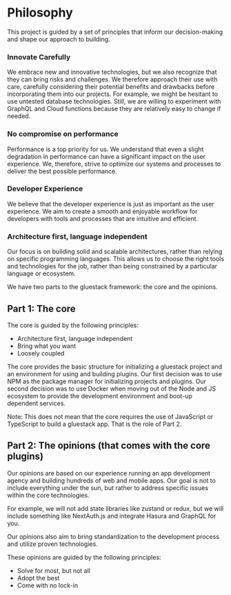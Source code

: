 
<Meta title="Philosophy" />

# **Philosophy**

This project is guided by a set of principles that inform our decision-making and shape our approach to building.

### **Innovate Carefully**

We embrace new and innovative technologies, but we also recognize that they can bring risks and challenges. We therefore approach their use with care, carefully considering their potential benefits and drawbacks before incorporating them into our projects. For example, we might be hesitant to use untested database technologies. Still, we are willing to experiment with GraphQL and Cloud functions because they are relatively easy to change if needed.

### **No compromise on performance**

Performance is a top priority for us. We understand that even a slight degradation in performance can have a significant impact on the user experience. We, therefore, strive to optimize our systems and processes to deliver the best possible performance.

### **Developer Experience**

We believe that the developer experience is just as important as the user experience. We aim to create a smooth and enjoyable workflow for developers with tools and processes that are intuitive and efficient.

### **Architecture first, language independent**

Our focus is on building solid and scalable architectures, rather than relying on specific programming languages. This allows us to choose the right tools and technologies for the job, rather than being constrained by a particular language or ecosystem.

We have two parts to the gluestack framework: the core and the opinions.

## **Part 1: The core**

The core is guided by the following principles:

- Architecture first, language independent
- Bring what you want
- Loosely coupled

The core provides the basic structure for initializing a gluestack project and an environment for using and building plugins. Our first decision was to use NPM as the package manager for initializing projects and plugins. Our second decision was to use Docker when moving out of the Node and JS ecosystem to provide the development environment and boot-up dependent services.

Note: This does not mean that the core requires the use of JavaScript or TypeScript to build a gluestack app. That is the role of Part 2.

## **Part 2: The opinions (that comes with the core plugins)**

Our opinions are based on our experience running an app development agency and building hundreds of web and mobile apps. Our goal is not to include everything under the sun, but rather to address specific issues within the core technologies.

For example, we will not add state libraries like zustand or redux, but we will include something like NextAuth.js and integrate Hasura and GraphQL for you.

Our opinions also aim to bring standardization to the development process and utilize proven technologies.

These opinions are guided by the following principles:

- Solve for most, but not all
- Adopt the best
- Come with no lock-in
